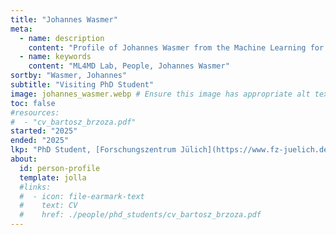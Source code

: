 ```yaml
---
title: "Johannes Wasmer"
meta:
  - name: description
    content: "Profile of Johannes Wasmer from the Machine Learning for Materials Design (ML4MD) Lab."
  - name: keywords
    content: "ML4MD Lab, People, Johannes Wasmer"
sortby: "Wasmer, Johannes"
subtitle: "Visiting PhD Student"
image: johannes_wasmer.webp # Ensure this image has appropriate alt text if used directly in content
toc: false
#resources: 
#  - "cv_bartosz_brzoza.pdf"
started: "2025"
ended: "2025"
lkp: "PhD Student, [Forschungszentrum Jülich](https://www.fz-juelich.de/en), Germany"
about:
  id: person-profile
  template: jolla
  #links:
  #  - icon: file-earmark-text
  #    text: CV
  #    href: ./people/phd_students/cv_bartosz_brzoza.pdf
---
```


:::{#person-profile}
:::

<!---
## Biography
## Experience
## Education
-->
